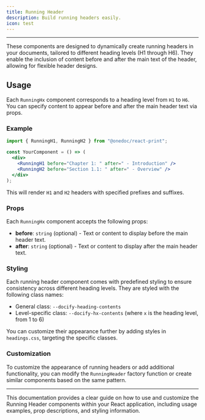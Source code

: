 ```yaml
---
title: Running Header
description: Build running headers easily.
icon: test
---
```


---
These components are designed to dynamically create running headers in your documents, tailored to different heading levels (H1 through H6). They enable the inclusion of content before and after the main text of the header, allowing for flexible header designs.

## Usage

Each `RunningHx` component corresponds to a heading level from `H1` to `H6`. You can specify content to appear before and after the main header text via props.

### Example

```jsx
import { RunningH1, RunningH2 } from "@onedoc/react-print";

const YourComponent = () => (
  <div>
    <RunningH1 before="Chapter 1: " after=" - Introduction" />
    <RunningH2 before="Section 1.1: " after=" - Overview" />
  </div>
);
```

This will render `H1` and `H2` headers with specified prefixes and suffixes.

### Props

Each `RunningHx` component accepts the following props:

- **before**: `string` (optional) - Text or content to display before the main header text.
- **after**: `string` (optional) - Text or content to display after the main header text.

### Styling

Each running header component comes with predefined styling to ensure consistency across different heading levels. They are styled with the following class names:

- General class: `--docify-heading-contents`
- Level-specific class: `--docify-hx-contents` (where `x` is the heading level, from 1 to 6)

You can customize their appearance further by adding styles in `headings.css`, targeting the specific classes.

### Customization

To customize the appearance of running headers or add additional functionality, you can modify the `RunningHeader` factory function or create similar components based on the same pattern.

---

This documentation provides a clear guide on how to use and customize the Running Header components within your React application, including usage examples, prop descriptions, and styling information.